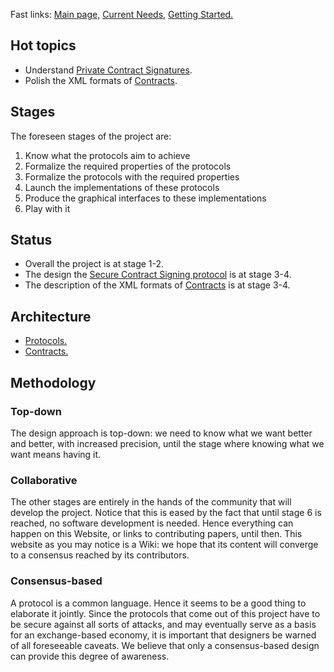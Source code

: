Fast links: [[Secure eXchange Procotols|Main page,]] [[Current Needs|Current Needs,]] [[Getting Started|Getting Started.]]

==Hot topics==
* Understand [[Private Contract Signatures]].
* Polish the XML formats of [[Contracts]].

==Stages==
The foreseen stages of the project are: 
# Know what the protocols aim to achieve
# Formalize the required properties of the protocols
# Formalize the protocols with the required properties
# Launch the implementations of these protocols
# Produce the graphical interfaces to these implementations
# Play with it

==Status==

* Overall the project is at stage 1-2. 
* The design the [[Secure Contract Signing Protocol|Secure Contract Signing protocol]] is at stage 3-4.
* The description of the XML formats of [[Contracts]] is at stage 3-4.

==Architecture==

* [[Secure Contract Signing protocol|Protocols.]]
* [[Contracts|Contracts.]]

==Methodology==

===Top-down===
The design approach is top-down: we need to know what we want better and better, with increased precision, until the stage where knowing what we want means having it.

===Collaborative=== 
The other stages are entirely in the hands of the community that will develop the project. Notice that this is eased by the fact that until stage 6 is reached, no software development is needed. Hence everything can happen on this Website, or links to contributing papers, until then. This website as you may notice is a Wiki: we hope that its content will converge to a consensus reached by its contributors.

===Consensus-based=== 
A protocol is a common language. Hence it seems to be a good thing to elaborate it jointly. Since the protocols that come out of this project have to be secure against all sorts of attacks, and may eventually serve as a basis for an exchange-based economy, it is important that designers be warned of all foreseeable caveats. We believe that only a consensus-based design can provide this degree of awareness.